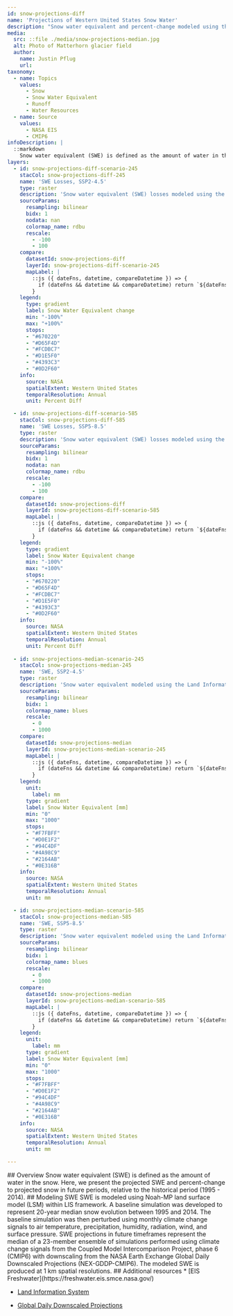 ```yaml
---
id: snow-projections-diff
name: 'Projections of Western United States Snow Water'
description: "Snow water equivalent and percent-change modeled using the Land Information System framework and CMIP6 projections"
media:
  src: ::file ./media/snow-projections-median.jpg
  alt: Photo of Matterhorn glacier field
  author:
    name: Justin Pflug
    url: 
taxonomy:
  - name: Topics
    values:
      - Snow
      - Snow Water Equivalent
      - Runoff
      - Water Resources
  - name: Source
    values:
      - NASA EIS
      - CMIP6
infoDescription: |
  ::markdown
    Snow water equivalent (SWE) is defined as the amount of water in the snow. Here, we present the projected percent-change to projected snow in future periods, relative to the historical period (1995 - 2014). 
layers:
  - id: snow-projections-diff-scenario-245
    stacCol: snow-projections-diff-245
    name: 'SWE Losses, SSP2-4.5'
    type: raster
    description: 'Snow water equivalent (SWE) losses modeled using the Land Information System framework and CMIP6 SSP2-4.5 scenario projections'
    sourceParams:
      resampling: bilinear
      bidx: 1
      nodata: nan
      colormap_name: rdbu
      rescale:
        - -100
        - 100
    compare:
      datasetId: snow-projections-diff
      layerId: snow-projections-diff-scenario-245
      mapLabel: |
        ::js ({ dateFns, datetime, compareDatetime }) => {
          if (dateFns && datetime && compareDatetime) return `${dateFns.format(datetime, 'dd LLL yyyy')}`;        
        }
    legend:
      type: gradient
      label: Snow Water Equivalent change
      min: "-100%"
      max: "+100%"
      stops:
      - "#670220"
      - "#D65F4D"
      - "#FCDBC7"
      - "#D1E5F0"
      - "#4393C3"
      - "#0D2F60"
    info:
      source: NASA
      spatialExtent: Western United States
      temporalResolution: Annual 
      unit: Percent Diff

  - id: snow-projections-diff-scenario-585
    stacCol: snow-projections-diff-585
    name: 'SWE Losses, SSP5-8.5'
    type: raster
    description: 'Snow water equivalent (SWE) losses modeled using the Land Information System framework and CMIP SSP5-8.5 scenario projections'
    sourceParams:
      resampling: bilinear
      bidx: 1
      nodata: nan
      colormap_name: rdbu
      rescale:
        - -100
        - 100
    compare:
      datasetId: snow-projections-diff
      layerId: snow-projections-diff-scenario-585
      mapLabel: |
        ::js ({ dateFns, datetime, compareDatetime }) => {
          if (dateFns && datetime && compareDatetime) return `${dateFns.format(datetime, 'dd LLL yyyy')}`;        
        }
    legend:
      type: gradient
      label: Snow Water Equivalent change
      min: "-100%"
      max: "+100%"
      stops:
      - "#670220"
      - "#D65F4D"
      - "#FCDBC7"
      - "#D1E5F0"
      - "#4393C3"
      - "#0D2F60"
    info:
      source: NASA
      spatialExtent: Western United States
      temporalResolution: Annual 
      unit: Percent Diff
      
  - id: snow-projections-median-scenario-245
    stacCol: snow-projections-median-245
    name: 'SWE, SSP2-4.5'
    type: raster
    description: 'Snow water equivalent modeled using the Land Information System framework and CMIP6 SSP2-4.5 scenario projections'
    sourceParams:
      resampling: bilinear
      bidx: 1
      colormap_name: blues
      rescale:
        - 0
        - 1000
    compare:
      datasetId: snow-projections-median
      layerId: snow-projections-median-scenario-245
      mapLabel: |
        ::js ({ dateFns, datetime, compareDatetime }) => {
          if (dateFns && datetime && compareDatetime) return `${dateFns.format(datetime, 'dd LLL yyyy')}`;        
        }
    legend:
      unit:
        label: mm
      type: gradient
      label: Snow Water Equivalent [mm]
      min: "0"
      max: "1000"
      stops:
      - "#F7FBFF"
      - "#D0E1F2"
      - "#94C4DF"
      - "#4A98C9"
      - "#2164AB"
      - "#0E316B"
    info:
      source: NASA
      spatialExtent: Western United States
      temporalResolution: Annual 
      unit: mm

  - id: snow-projections-median-scenario-585
    stacCol: snow-projections-median-585
    name: 'SWE, SSP5-8.5'
    type: raster
    description: 'Snow water equivalent modeled using the Land Information System framework and CMIP6 SSP5-8.5 scenario projections'
    sourceParams:
      resampling: bilinear
      bidx: 1
      colormap_name: blues
      rescale:
        - 0
        - 1000
    compare:
      datasetId: snow-projections-median
      layerId: snow-projections-median-scenario-585
      mapLabel: |
        ::js ({ dateFns, datetime, compareDatetime }) => {
          if (dateFns && datetime && compareDatetime) return `${dateFns.format(datetime, 'dd LLL yyyy')}`;        
        }
    legend:
      unit:
        label: mm
      type: gradient
      label: Snow Water Equivalent [mm]
      min: "0"
      max: "1000"
      stops:
      - "#F7FBFF"
      - "#D0E1F2"
      - "#94C4DF"
      - "#4A98C9"
      - "#2164AB"
      - "#0E316B"
    info:
      source: NASA
      spatialExtent: Western United States
      temporalResolution: Annual 
      unit: mm

---
```

<Block>
<Prose>
## Overview
Snow water equivalent (SWE) is defined as the amount of water in the snow. Here, we present the projected SWE and percent-change to projected snow in future periods, relative to the historical period (1995 - 2014). 

</Prose>

</Block>


<Block>
<Prose>
## Modeling SWE
SWE is modeled using Noah-MP land surface model (LSM) within LIS framework. A baseline simulation was developed to represent 20-year median snow evolution between 1995 and 2014. The baseline simulation was then perturbed using monthly climate change signals to air temperature, precipitation, humidity, radiation, wind, and surface pressure. SWE projections in future timeframes represent the median of a 23-member ensemble of simulations performed using climate change signals from the Coupled Model Intercomparison Project, phase 6 (CMIP6) with downscaling from the NASA Earth Exchange Global Daily Downscaled Projections (NEX-GDDP-CMIP6). The modeled SWE is produced at 1 km spatial resolutions. 
</Prose>
</Block>

<Block>
<Prose>
## Additional resources
* [EIS Freshwater](https://freshwater.eis.smce.nasa.gov/)

* [Land Information System](https://lis.gsfc.nasa.gov/)

* [Global Daily Downscaled Projections](https://www.nasa.gov/nex/gddp)
</Prose>
</Block>
